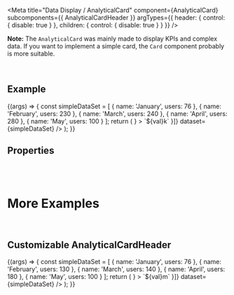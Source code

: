 
<Meta
  title="Data Display / AnalyticalCard"
  component={AnalyticalCard}
  subcomponents={{ AnalyticalCardHeader }}
  argTypes={{
    header: {
      control: { disable: true }
    },
    children: {
      control: { disable: true }
    }
  }}
/>

<DocsHeader />

**Note:** The `AnalyticalCard` was mainly made to display KPIs and complex data. If you want to implement a simple card, the `Card` component probably is more suitable.

<br />

## Example

<Canvas>
  <Story name="Default">
    {(args) => {
      const simpleDataSet = [
        {
          name: 'January',
          users: 76
        },
        {
          name: 'February',
          users: 230
        },
        {
          name: 'March',
          users: 240
        },
        {
          name: 'April',
          users: 280
        },
        {
          name: 'May',
          users: 100
        }
      ];
      return (
        <AnalyticalCard
          className="chromatic-ignore"
          header={
            <AnalyticalCardHeader
              titleText="Title"
              subtitleText="Sub Title"
              arrowIndicator={DeviationIndicator.Down}
              indicatorState={ValueState.Success}
              value="Value"
              valueState={ValueState.Success}
              unit="Unit"
              target="Target"
              deviation="Deviation"
              showIndicator
              description="Description"
              counter="Counter"
              counterState={ValueState.Success}
              currency="EUR"
            />
          }
        >
          <LineChart
            noLegend
            dimensions={[{ accessor: 'name' }]}
            measures={[{ accessor: 'users', formatter: (val) => `${val}k` }]}
            dataset={simpleDataSet}
          />
        </AnalyticalCard>
      );
    }}
  </Story>
</Canvas>

## Properties

<ArgsTable story="Default" />

<br />
<br />

# More Examples

<br />

## Customizable AnalyticalCardHeader

<Canvas>
  <Story
    name="Customizable header"
    args={{
      titleText: 'Project Cost',
      subtitleText: 'All active Projects',
      arrowIndicator: DeviationIndicator.Down,
      indicatorState: ValueState.Success,
      value: '100',
      valueState: ValueState.Success,
      unit: 'M',
      target: '120M',
      deviation: '-16.67%',
      showIndicator: true,
      description: 'Current Year',
      counter: '+',
      counterState: ValueState.Success,
      currency: 'USD'
    }}
    argTypes={{
      titleText: { description: 'Defines the title of the `AnalyticalCardHeader`.' },
      subtitleText: { description: 'Defines the sub title of the `AnalyticalCardHeader`.' },
      value: { description: 'Defines the value of the `AnalyticalCardHeader`.' },
      unit: { description: 'Defines the unit displayed next to the value of the `AnalyticalCardHeader`.' },
      target: { description: 'Defines the target value.' },
      deviation: { description: 'Defines the deviation value.' },
      showIndicator: { description: 'Defines whether the deviation indicator should be displayed.' },
      description: { description: 'Defines the description below the value of the `AnalyticalCardHeader`.' },
      counter: { description: 'Defines the counter in the upper right corner of the `AnalyticalCardHeader`.' },
      currency: { description: 'Defines the currency.' },
      onClick: { description: 'Fired when the `AnalyticalCardHeader` header is clicked.' },
      header: { table: { disable: true } },
      children: { table: { disable: true } },
      ref: { table: { disable: true } }
    }}
  >
    {(args) => {
      const simpleDataSet = [
        {
          name: 'January',
          users: 76
        },
        {
          name: 'February',
          users: 130
        },
        {
          name: 'March',
          users: 140
        },
        {
          name: 'April',
          users: 180
        },
        {
          name: 'May',
          users: 100
        }
      ];
      return (
        <AnalyticalCard
          header={
            <AnalyticalCardHeader
              titleText={args.titleText}
              subtitleText={args.subtitleText}
              arrowIndicator={args.arrowIndicator}
              indicatorState={args.indicatorState}
              value={args.value}
              valueState={args.valueState}
              unit={args.unit}
              target={args.target}
              deviation={args.deviation}
              onClick={args.onClick}
              showIndicator={args.showIndicator}
              description={args.description}
              counter={args.counter}
              counterState={args.counterState}
              currency={args.currency}
            />
          }
        >
          <LineChart
            noLegend
            dimensions={[{ accessor: 'name' }]}
            measures={[{ accessor: 'users', formatter: (val) => `${val}m` }]}
            dataset={simpleDataSet}
          />
        </AnalyticalCard>
      );
    }}
  </Story>
</Canvas>

<ArgsTable story="Customizable header" />

<Footer />
